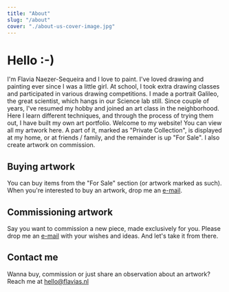 ```yaml
---
title: "About"
slug: "/about"
cover: "./about-us-cover-image.jpg"
---
```


# Hello :-)

I'm Flavia Naezer-Sequeira and I love to paint. I've loved drawing and painting ever since I was a little girl. At school, I took extra drawing classes and participated in various drawing competitions. I made a portrait Galileo, the great scientist, which hangs in our Science lab still. Since couple of years, I've resumed my hobby and joined an art class in the neighborhood. Here I learn different techniques, and through the process of trying them out, I have built my own art portfolio.
Welcome to my website! 
You can view all my artwork here. A part of it, marked as "Private Collection", is displayed at my home, or at friends / family, and the remainder is up "For Sale". I also create artwork on commission.

## Buying artwork
You can buy items from the "For Sale" section (or artwork marked as such).
When you're interested to buy an artwork, drop me an [e-mail](mailto:hello@flavias.nl).
        
## Commissioning artwork
Say you want to commission a new piece, made exclusively for you. Please drop me an [e-mail](mailto:hello@flavias.nl) with your wishes and ideas. And let's take it from there.

## Contact me
Wanna buy, commission or just share an observation about an artwork? Reach me at [hello@flavias.nl](mailto:hello@flavias.nl) 